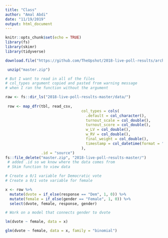 ```yaml
---
title: "Class"
author: "Amal Abdi"
date: "11/19/2019"
output: html_document
---
```


```r
knitr::opts_chunk$set(echo = TRUE)
library(fs)
library(skimr)
library(tidyverse)
```

```r
download.file("https://github.com/TheUpshot/2018-live-poll-results/archive/master.zip", destfile = "master.zip")
```

```r
 unzip("master.zip")

# But I want to read in all of the files
# col_types argument copied and pasted from warning message
# when I ran the function without the argument

raw <- fs::dir_ls("2018-live-poll-results-master/data/")
 
 row <- map_dfr(tbl, read_csv,
                                  col_types = cols(
                                    .default = col_character(),
                                    turnout_scale = col_double(),
                                    turnout_score = col_double(),
                                    w_LV = col_double(),
                                    w_RV = col_double(),
                                    final_weight = col_double(),
                                    timestamp = col_datetime(format = "")
                                  ),
                .id = "source")
fs::file_delete("master.zip", "2018-live-poll-results-master/")
 # added .id so we know where the data comes from
 # Skim function to view data
```


```r
# Create a 0/1 variable for Democratic vote
# Create a 0/1 vote variable for female

x <- row %>% 
  mutate(dvote = if_else(response == "Dem", 1, 0)) %>% 
  mutate(female = if_else(gender == "Female", 1, 0)) %>% 
  select(dvote, female, response, gender)

# Work on a model that connects gender to dvote

lm(dvote ~ female, data = x)

glm(dvote ~ female, data = x, family = "binomial")
```

